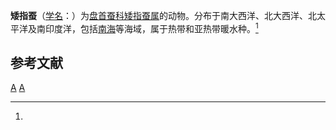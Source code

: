 {{Speciesbox
| taxon = Pedinosoma curtum
| binomial_authority = (Reibisch, 1895)<ref name='id10374'>{{cite web| url =http://www.bioinfo.cn/db05/BjdwSpecies.php?action=view&id=10374| title =矮指蚕| work =《中国动物物种编目数据库》| publisher =中国科学院微生物研究所| author =中国科学院动物研究所| accessdate =2009-04-16| deadurl =yes| archiveurl =https://web.archive.org/web/20160305005909/http://www.bioinfo.cn/db05/BjdwSpecies.php?action=view&id=10374| archivedate =2016-03-05}}</ref>
}}

'''矮指蚕'''（[[学名|学名]]：{{lang|la|''Pedinosoma curtum''}}）为[[盘首蚕科|盘首蚕科]][[矮指蚕属|矮指蚕属]]的动物。分布于南大西洋、北大西洋、北太平洋及南印度洋，包括[[南海|南海]]等海域，属于热带和亚热带暖水种。<ref name='id10374'/>

== 参考文献 ==
{{reflist}}

{{环节动物小作品}}

{{Taxonbar}}
[[Category:1895年描述的动物|A]]
[[Category:矮指蚕属|A]]